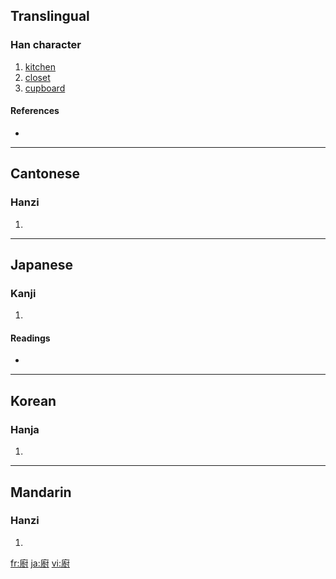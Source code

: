 {{see|厨}}
==Translingual==

===Han character===
{{Han char|rn=53|rad=广|as=12|sn=15|four=0024<sub>0</sub>|canj=戈土廿戈 (IGTI)}}

# [[kitchen]]
# [[closet]]
# [[cupboard]]

====References====
* {{Han ref|kx=0350.180|dkj=09479|dj=0661.200|hdz=20900.100|uh=5EDA|ud=24282|bh=BC70|bd=48240}}

----

==Cantonese==

===Hanzi===
{{yue-hanzi|jyut=|y=cheui4, chyu4}}

# {{defn|Cantonese}}

----

==Japanese==

===Kanji===
{{ja-kanji|grade=|rs=广12}}

# {{defn|Japanese}}

====Readings====
* {{ja-readings|on=[[ず]] (zu), [[ちゅう]] (chū)|kun=[[くりや]] (kuriya)}}

----

==Korean==

===Hanja===
{{ko-hanja|hangeul=[[주]]|rv=ju|mr=chu}}

# {{defn|Korean}}

----

==Mandarin==

===Hanzi===
{{cmn-hanzi|sim=厨|pin=[[chú]] ([[chu2]])|wg=ch'u<sup>2</sup>}}

# {{defn|Mandarin}}

[[fr:廚]]
[[ja:廚]]
[[vi:廚]]